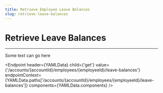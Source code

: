 ```yaml
---
title: Retrieve Employee Leave Balances
slug: retrieve-leave-balances
---
```



# Retrieve Leave Balances

<hr />

Some text can go here

<Endpoint
    header={YAMLData}
    child={'get'}
    value={'/accounts/{accountId}/employees/{employeeId}/leave-balances'}
    endpointContext={YAMLData.paths['/accounts/{accountId}/employees/{employeeId}/leave-balances']}
    components={YAMLData.components}
/>
